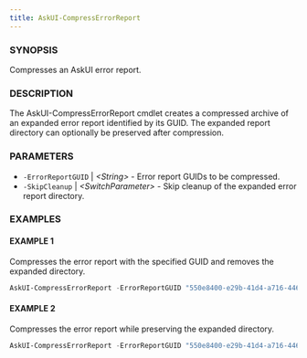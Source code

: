 ```yaml
---
title: AskUI-CompressErrorReport
---
```



### SYNOPSIS

Compresses an AskUI error report.

### DESCRIPTION

The AskUI-CompressErrorReport cmdlet creates a compressed archive of an expanded error report 
identified by its GUID. The expanded report directory can optionally be preserved after compression.

### PARAMETERS

- `-ErrorReportGUID` | _&lt;String&gt;_ - Error report GUIDs to be compressed. 
- `-SkipCleanup` | _&lt;SwitchParameter&gt;_ - Skip cleanup of the expanded error report directory.

### EXAMPLES

#### EXAMPLE 1

Compresses the error report with the specified GUID and removes the expanded directory.

```powershell
AskUI-CompressErrorReport -ErrorReportGUID "550e8400-e29b-41d4-a716-446655440000"
```
 
#### EXAMPLE 2

Compresses the error report while preserving the expanded directory.

```powershell
AskUI-CompressErrorReport -ErrorReportGUID "550e8400-e29b-41d4-a716-446655440000" -SkipCleanup
```

